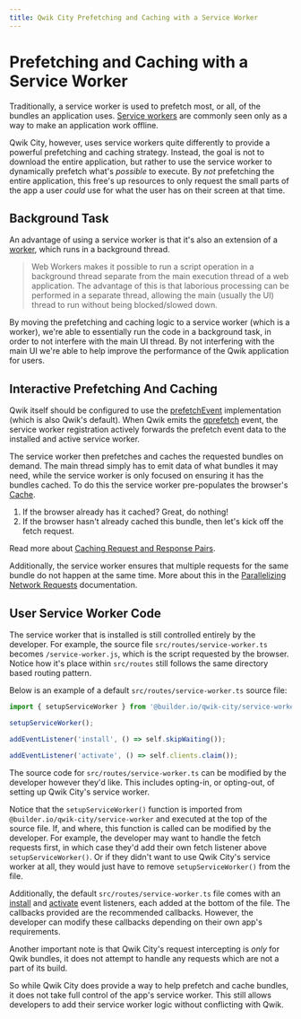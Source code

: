 ```yaml
---
title: Qwik City Prefetching and Caching with a Service Worker
---
```


# Prefetching and Caching with a Service Worker

Traditionally, a service worker is used to prefetch most, or all, of the bundles an application uses. [Service workers](https://developer.mozilla.org/en-US/docs/Web/API/Service_Worker_API/Using_Service_Workers) are commonly seen only as a way to make an application work offline.

Qwik City, however, uses service workers quite differently to provide a powerful prefetching and caching strategy. Instead, the goal is not to download the entire application, but rather to use the service worker to dynamically prefetch what's _possible_ to execute. By _not_ prefetching the entire application, this free's up resources to only request the small parts of the app a user _could_ use for what the user has on their screen at that time.

## Background Task

An advantage of using a service worker is that it's also an extension of a [worker](https://developer.mozilla.org/en-US/docs/Web/API/Web_Workers_API), which runs in a background thread.

> Web Workers makes it possible to run a script operation in a background thread separate from the main execution thread of a web application. The advantage of this is that laborious processing can be performed in a separate thread, allowing the main (usually the UI) thread to run without being blocked/slowed down.

By moving the prefetching and caching logic to a service worker (which is a worker), we're able to essentially run the code in a background task, in order to not interfere with the main UI thread. By not interfering with the main UI we're able to help improve the performance of the Qwik application for users.

## Interactive Prefetching And Caching

Qwik itself should be configured to use the [prefetchEvent](../../../docs/advanced/prefetching/index.mdx) implementation (which is also Qwik's default). When Qwik emits the [qprefetch](../overview/index.mdx#prefetch-event) event, the service worker registration actively forwards the prefetch event data to the installed and active service worker.

The service worker then prefetches and caches the requested bundles on demand. The main thread simply has to emit data of what bundles it may need, while the service worker is only focused on ensuring it has the bundles cached. To do this the service worker pre-populates the browser's [Cache](https://developer.mozilla.org/en-US/docs/Web/API/Cache).

1. If the browser already has it cached? Great, do nothing!
2. If the browser hasn't already cached this bundle, then let's kick off the fetch request.

Read more about [Caching Request and Response Pairs](../request-response-cache/index.mdx).

Additionally, the service worker ensures that multiple requests for the same bundle do not happen at the same time. More about this in the [Parallelizing Network Requests](../parallelizing-network-requests/index.mdx) documentation.

## User Service Worker Code

The service worker that is installed is still controlled entirely by the developer. For example, the source file `src/routes/service-worker.ts` becomes `/service-worker.js`, which is the script requested by the browser. Notice how it's place within `src/routes` still follows the same directory based routing pattern.

Below is an example of a default `src/routes/service-worker.ts` source file:

```ts
import { setupServiceWorker } from '@builder.io/qwik-city/service-worker';

setupServiceWorker();

addEventListener('install', () => self.skipWaiting());

addEventListener('activate', () => self.clients.claim());
```

The source code for `src/routes/service-worker.ts` can be modified by the developer however they'd like. This includes opting-in, or opting-out, of setting up Qwik City's service worker.  

Notice that the `setupServiceWorker()` function is imported from `@builder.io/qwik-city/service-worker` and executed at the top of the source file. If, and where, this function is called can be modified by the developer. For example, the developer may want to handle the fetch requests first, in which case they'd add their own fetch listener above `setupServiceWorker()`. Or if they didn't want to use Qwik City's service worker at all, they would just have to remove `setupServiceWorker()` from the file.

Additionally, the default `src/routes/service-worker.ts` file comes with an [install](https://developer.mozilla.org/en-US/docs/Web/API/ServiceWorkerGlobalScope/install_event) and [activate](https://developer.mozilla.org/en-US/docs/Web/API/ServiceWorkerGlobalScope/activate_event) event listeners, each added at the bottom of the file. The callbacks provided are the recommended callbacks. However, the developer can modify these callbacks depending on their own app's requirements.

Another important note is that Qwik City's request intercepting is _only_ for Qwik bundles, it does not attempt to handle any requests which are not a part of its build.

So while Qwik City does provide a way to help prefetch and cache bundles, it does not take full control of the app's service worker. This still allows developers to add their service worker logic without conflicting with Qwik.
